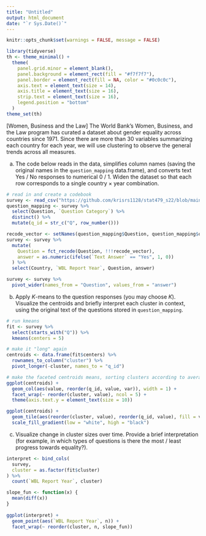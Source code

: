 ```yaml
---
title: "Untitled"
output: html_document
date: "`r Sys.Date()`"
---
```


```r
knitr::opts_chunk$set(warnings = FALSE, message = FALSE)
```

```r
library(tidyverse)
th <- theme_minimal() + 
  theme(
    panel.grid.minor = element_blank(),
    panel.background = element_rect(fill = "#f7f7f7"),
    panel.border = element_rect(fill = NA, color = "#0c0c0c"),
    axis.text = element_text(size = 14),
    axis.title = element_text(size = 16),
    strip.text = element_text(size = 16),
    legend.position = "bottom"
  )
theme_set(th)
```

[Women, Business and the Law] The World Bank's Women, Business, and the Law
program has curated a dataset about gender equality across countries since 1971.
Since there are more than 30 variables summarizing each country for each year,
we will use clustering to observe the general trends across all measures.

a. The code below reads in the data, simplifies column names (saving the
original names in the `question_mapping` data.frame), and converts text Yes
/ No responses to numerical 0 / 1. Widen the dataset so that each row
corresponds to a single country $\times$ year combination.

```r
# read in and create a codebook
survey <- read_csv("https://github.com/krisrs1128/stat479_s22/blob/main/_slides/week9/exercises/Viz5-July-2020-economic-empowerement.csv?raw=true")
question_mapping <- survey %>%
  select(Question, `Question Category`) %>%
  distinct() %>%
  mutate(q_id = str_c("Q", row_number()))

recode_vector <- setNames(question_mapping$Question, question_mapping$q_id)
survey <- survey %>%
  mutate(
    Question = fct_recode(Question, !!!recode_vector),
    answer = as.numeric(ifelse(`Text Answer` == "Yes", 1, 0))
  ) %>%
  select(Country, `WBL Report Year`, Question, answer)

survey <- survey %>%
  pivot_wider(names_from = "Question", values_from = "answer")
```

b. Apply $K$-means to the question responses (you may choose $K$). Visualize
the centroids and briefly interpret each cluster in context, using the
original text of the questions stored in `question_mapping`.

```r
# run kmeans
fit <- survey %>%
  select(starts_with("Q")) %>%
  kmeans(centers = 5)

# make it "long" again
centroids <- data.frame(fit$centers) %>%
  rownames_to_column("cluster") %>%
  pivot_longer(-cluster, names_to = "q_id")
```

```r
# make the faceted centroids means, sorting clusters according to averages
ggplot(centroids) +
  geom_col(aes(value, reorder(q_id, value, var)), width = 1) +
  facet_wrap(~ reorder(cluster, value), ncol = 5) +
  theme(axis.text.y = element_text(size = 10))
```
    
```r
ggplot(centroids) +
  geom_tile(aes(reorder(cluster, value), reorder(q_id, value), fill = value)) +
  scale_fill_gradient(low = "white", high = "black")
```

    
c. Visualize change in cluster sizes over time. Provide a brief
interpretation (for example, in which types of questions is there the most /
least progress towards equality?).

```r
interpret <- bind_cols(
  survey, 
  cluster = as.factor(fit$cluster)
) %>%
  count(`WBL Report Year`, cluster)

slope_fun <- function(x) {
  mean(diff(x))
}
  
ggplot(interpret) +
  geom_point(aes(`WBL Report Year`, n)) +
  facet_wrap(~ reorder(cluster, n, slope_fun))
```

